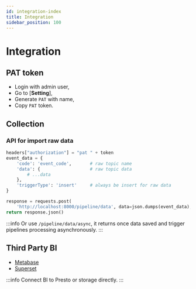 ```yaml
---
id: integration-index  
title: Integration  
sidebar_position: 100
---
```



# Integration
## PAT token

- Login with admin user,
- Go to [**Setting**],
- Generate `PAT` with name,
- Copy `PAT` token.

## Collection
### API for import raw data

```python
headers["authorization"] = "pat " + token
event_data = {
	'code': 'event_code',       # raw topic name
	'data': {                   # raw topic data
		# ...data
	},
	'triggerType': 'insert'     # always be insert for raw data
}

response = requests.post(
	'http://localhost:8000/pipeline/data', data=json.dumps(event_data), headers=headers)
return response.json()
```

:::info
Or use `/pipeline/data/async`, it returns once data saved and trigger pipelines processing asynchronously.
:::

<!-- ##### Kafka 
- put pat in header 
- send {"event":"raw_topic code",data:data} to topic (KAFKA_TOPICS)

##### Rabbit Mq 
- put pat in header 
- send {"event":"raw_topic code",data:data} to queue with exchange  -->

## Third Party BI
- [Metabase](https://www.metabase.com/)
- [Superset](https://superset.apache.org/)

:::info
Connect BI to Presto or storage directly.
:::